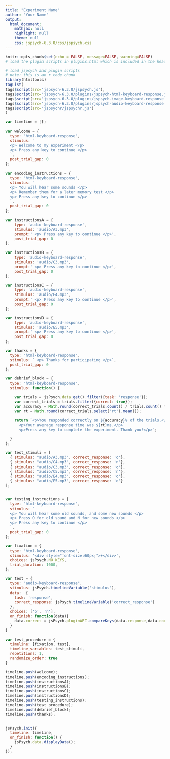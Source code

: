 ```yaml
---
title: "Experiment Name"
author: "Your Name"
output:
  html_document:
    mathjax: null
    highlight: null
    theme: null
    css: jspsych-6.3.0/css/jspsych.css
---
```



```r
knitr::opts_chunk$set(echo = FALSE, message=FALSE, warning=FALSE)
# load the plugin scripts in plugins.html which is included in the header.
```

```r
# load jspsych and plugin scripts
# note: this is an r code chunk
library(htmltools)
tagList(
tags$script(src='jspsych-6.3.0/jspsych.js'),
tags$script(src='jspsych-6.3.0/plugins/jspsych-html-keyboard-response.js'),
tags$script(src='jspsych-6.3.0/plugins/jspsych-image-keyboard-response.js'),
tags$script(src='jspsych-6.3.0/plugins/jspsych-audio-keyboard-response.js'),
tags$script(src='jspsychr/jspsychr.js')
)
```

```js
var timeline = [];

var welcome = {
  type: "html-keyboard-response",
  stimulus: `
  <p> Welcome to my experiment </p>
  <p> Press any key to continue </p>
  `,
  post_trial_gap: 0
};

var encoding_instructions = {
  type: "html-keyboard-response",
  stimulus: `
  <p> You will hear some sounds </p>
  <p> Remember them for a later memory test </p>
  <p> Press any key to continue </p>
  `,
  post_trial_gap: 0
};

var instructionsA = {
    type: 'audio-keyboard-response',
    stimulus: 'audio/A3.mp3',
    prompt:' <p> Press any key to continue </p>',  
    post_trial_gap: 0
};

var instructionsB = {
    type: 'audio-keyboard-response',
    stimulus: 'audio/C3.mp3',
    prompt:' <p> Press any key to continue </p>',
    post_trial_gap: 0
};

var instructionsC = {
    type: 'audio-keyboard-response',
    stimulus: 'audio/E4.mp3',
    prompt:' <p> Press any key to continue </p>',
    post_trial_gap: 0
};

var instructionsD = {
    type: 'audio-keyboard-response',
    stimulus: 'audio/E5.mp3',
    prompt:' <p> Press any key to continue </p>',
    post_trial_gap: 0  
};

var thanks = {
  type: "html-keyboard-response",
  stimulus: ` <p> Thanks for participating </p>`,
  post_trial_gap: 0
};

var debrief_block = {
  type: "html-keyboard-response",
  stimulus: function() {

    var trials = jsPsych.data.get().filter({task: 'response'});
    var correct_trials = trials.filter({correct: true});
    var accuracy = Math.round(correct_trials.count() / trials.count() * 100);
    var rt = Math.round(correct_trials.select('rt').mean());

    return `<p>You responded correctly on ${accuracy}% of the trials.</p>
      <p>Your average response time was ${rt}ms.</p>
      <p>Press any key to complete the experiment. Thank you!</p>`;

  }
};

var test_stimuli = [
  { stimulus: "audio/A3.mp3", correct_response: 'o'},
  { stimulus: "audio/C4.mp3", correct_response: 'n'},
  { stimulus: "audio/C3.mp3", correct_response: 'o'},
  { stimulus: "audio/C5.mp3", correct_response: 'n'},
  { stimulus: "audio/E4.mp3", correct_response: 'o'},
  { stimulus: "audio/E5.mp3", correct_response: 'o'}
];  


var testing_instructions = {
  type: "html-keyboard-response",
  stimulus: `
  <p> You will hear some old sounds, and some new sounds </p>
  <p> Press O for old sound and N for new sounds </p>
  <p> Press any key to continue </p>
  `,
  post_trial_gap: 0
};  

var fixation = {
  type: 'html-keyboard-response',
  stimulus: '<div style="font-size:60px;">+</div>',
  choices: jsPsych.NO_KEYS,
  trial_duration: 1000,
};

var test = {
  type: "audio-keyboard-response",
  stimulus: jsPsych.timelineVariable('stimulus'),
  data:  {
    task: 'response',
    correct_response: jsPsych.timelineVariable('correct_response')
  },
  choices: ['o', 'n'],
  on_finish: function(data){
    data.correct = jsPsych.pluginAPI.compareKeys(data.response,data.correct_response);
  }
}

var test_procedure = {
  timeline: [fixation, test],
  timeline_variables: test_stimuli,
  repetitions: 1,
  randomize_order: true
}

timeline.push(welcome);
timeline.push(encoding_instructions); 
timeline.push(instructionsA);
timeline.push(instructionsB);
timeline.push(instructionsC);
timeline.push(instructionsD);
timeline.push(testing_instructions);
timeline.push(test_procedure);
timeline.push(debrief_block);
timeline.push(thanks);


jsPsych.init({
  timeline: timeline,
  on_finish: function() {
    jsPsych.data.displayData();
  }
});

```
